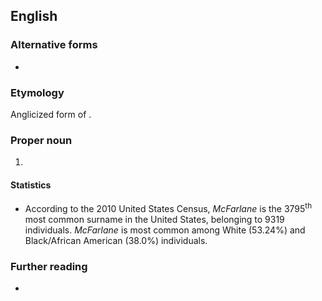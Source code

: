 ==English==
{{wikipedia|McFarlane (surname)}}

===Alternative forms===
* {{alter|en|McFarlain|McFarlan|McFarland|McFarlen|McFarlin|McFarling}}

===Etymology===
Anglicized form of {{der|en|gd|Mac Pharthaláin}}.

===Proper noun===
{{en-proper noun|s}}

# {{surname|en|from=Scottish Gaelic}}

====Statistics====
* According to the 2010 United States Census, ''McFarlane'' is the 3795<sup>th</sup> most common surname in the United States, belonging to 9319 individuals. ''McFarlane'' is most common among White (53.24%) and Black/African American (38.0%) individuals.

===Further reading===
* {{R:en:DAFN}}